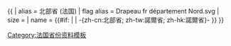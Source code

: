 {{ {{{1<noinclude>|country showdata</noinclude>}}}
| alias = 北部省 (法国)
| flag alias = Drapeau fr département Nord.svg
| size = {{{size|}}}
| name = {{#if: {{{name|}}} | {{{name|}}} | -{zh-cn:北部省; zh-tw:諾爾省; zh-hk:諾爾省}- }}
}}<noinclude>
[[Category:法国省份资料模板]]
</noinclude>